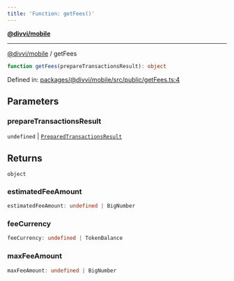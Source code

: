 ```yaml
---
title: 'Function: getFees()'
---
```

[**@divvi/mobile**](../README)

---

[@divvi/mobile](../README) / getFees
```ts
function getFees(prepareTransactionsResult): object
```

Defined in: [packages/@divvi/mobile/src/public/getFees.ts:4](https://github.com/divvi-xyz/divvi-mobile/blob/main/packages/@divvi/mobile/src/public/getFees.ts#L4)

## Parameters

### prepareTransactionsResult

`undefined` | [`PreparedTransactionsResult`](../type-aliases/PreparedTransactionsResult)

## Returns

`object`

### estimatedFeeAmount

```ts
estimatedFeeAmount: undefined | BigNumber
```

### feeCurrency

```ts
feeCurrency: undefined | TokenBalance
```

### maxFeeAmount

```ts
maxFeeAmount: undefined | BigNumber
```



<EditPage editUrl="https://github.com/divvi-xyz/divvi-mobile/edit/main/docs/reference/functions/getFees.md" lastModified="2025-02-26T15:11:01.000Z" />